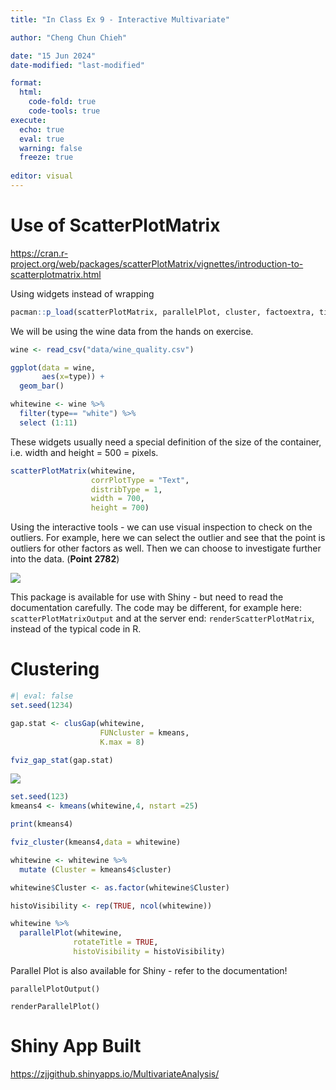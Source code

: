 ```yaml
---
title: "In Class Ex 9 - Interactive Multivariate"

author: "Cheng Chun Chieh"

date: "15 Jun 2024"
date-modified: "last-modified"

format: 
  html:
    code-fold: true
    code-tools: true
execute: 
  echo: true
  eval: true
  warning: false
  freeze: true
 
editor: visual
---
```


# Use of ScatterPlotMatrix

<https://cran.r-project.org/web/packages/scatterPlotMatrix/vignettes/introduction-to-scatterplotmatrix.html>

Using widgets instead of wrapping

```r
pacman::p_load(scatterPlotMatrix, parallelPlot, cluster, factoextra, tidyverse)
```

We will be using the wine data from the hands on exercise.

```r
wine <- read_csv("data/wine_quality.csv")
```

```r
ggplot(data = wine,
       aes(x=type)) +
  geom_bar()
```

```r
whitewine <- wine %>%
  filter(type== "white") %>%
  select (1:11)
```

These widgets usually need a special definition of the size of the container, i.e. width and height = 500 = pixels.

```r
scatterPlotMatrix(whitewine,
                  corrPlotType = "Text",
                  distribType = 1,
                  width = 700,
                  height = 700)
```

Using the interactive tools - we can use visual inspection to check on the outliers. For example, here we can select the outlier and see that the point is outliers for other factors as well. Then we can choose to investigate further into the data. (**Point** **2782**)

![](images/clipboard-2027485638.png)

This package is available for use with Shiny - but need to read the documentation carefully. The code may be different, for example here: `scatterPlotMatrixOutput` and at the server end: `renderScatterPlotMatrix`, instead of the typical code in R.

# Clustering

```r
#| eval: false
set.seed(1234)

gap.stat <- clusGap(whitewine, 
                    FUNcluster = kmeans, 
                    K.max = 8)

fviz_gap_stat(gap.stat)
```

![](images/000012.png)

```r
set.seed(123)
kmeans4 <- kmeans(whitewine,4, nstart =25)

print(kmeans4)
```

```r
fviz_cluster(kmeans4,data = whitewine)
```

```r
whitewine <- whitewine %>%
  mutate (Cluster = kmeans4$cluster)
```

```r
whitewine$Cluster <- as.factor(whitewine$Cluster)
```

```r
histoVisibility <- rep(TRUE, ncol(whitewine))

whitewine %>%
  parallelPlot(whitewine,
              rotateTitle = TRUE,
              histoVisibility = histoVisibility)
```

Parallel Plot is also available for Shiny - refer to the documentation!

`parallelPlotOutput()`

`renderParallelPlot()`

# Shiny App Built

<https://zjjgithub.shinyapps.io/MultivariateAnalysis/>
